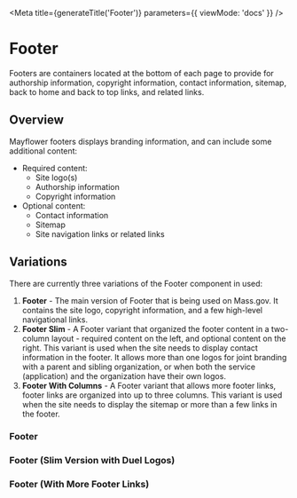 
<Meta
  title={generateTitle('Footer')}
  parameters={{
    viewMode: 'docs'
  }}
/>

# Footer

Footers are containers located at the bottom of each page to provide for authorship information, copyright information, contact information, sitemap, back to home and back to top links, and related links.

<Canvas withSource="none" >
  <Story story={stories.footerExample} />
</Canvas>

## Overview
Mayflower footers displays branding information, and can include some additional content:
- Required content:
  - Site logo(s)
  - Authorship information
  - Copyright information
- Optional content:
  - Contact information
  - Sitemap
  - Site navigation links or related links


## Variations

There are currently three variations of the Footer component in used:
1. **Footer** - The main version of Footer that is being used on Mass.gov. It contains the site logo, copyright information, and a few high-level navigational links.
2. **Footer Slim** -  A Footer variant that organized the footer content in a two-column layout - required content on the left, and optional content on the right. This variant is used when the site needs to display contact information in the footer. It allows more than one logos for joint branding with a parent and sibling organization, or when both the service (application) and the organization have their own logos.
3. **Footer With Columns** - A Footer variant that allows more footer links, footer links are organized into up to three columns. This variant is used when the site needs to display the sitemap or more than a few links in the footer.


### Footer
<Canvas>
  <Story story={stories.footer} />
</Canvas>


### Footer (Slim Version with Duel Logos)
<Canvas>
  <Story story={stories.footerSlimDuelLogo} />
</Canvas>


### Footer (With More Footer Links)
<Canvas>
  <Story story={stories.footerFullNav} />
</Canvas>

